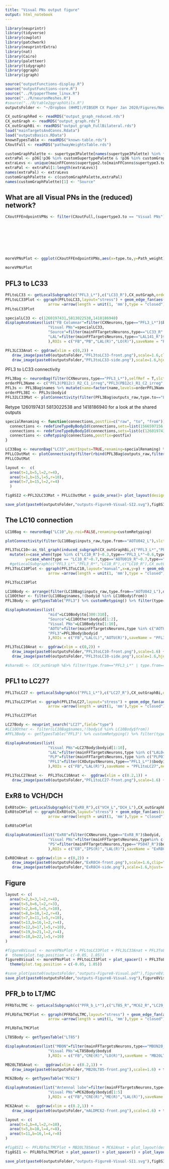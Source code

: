 ```yaml
---
title: "Visual PNs output figure"
output: html_notebook
---
```


```r
library(neuprintr)
library(tidyverse)
library(cowplot)
library(patchwork)
library(neuprintrExtra)
library(nat)
library(Cairo)
library(paletteer)
library(tidygraph)
library(ggraph)
library(igraph)
```

```r
source("outputFunctions-display.R")
source("outputFunctions-core.R")
source("../R/paperTheme_linux.R")
source("../R/neuronMeshes.R")
#source("../R/table2ggraphUtils.R")
outputsFolder <- "~/Dropbox (HHMI)/FIBSEM CX Paper Jan 2020/Figures/NewOutputs/figure9-VisualPNs/"
```

```r
CX_outGraphRed <- readRDS("output_graph_reduced.rds")
CX_outGraph <- readRDS("output_graph.rds")
CX_outGraphBi <- readRDS("output_graph_FullBilateral.rds")
load("mainTargetsAndConns.Rdata")
load("outputsBasics.RData")
knownTypesTable <- readRDS("known-table.rds")
CXoutFull <- readRDS("pathwayWeightsTable.rds")
```

```r
customGraphPalette <- supertype3Palette[names(supertype3Palette) %in% filter(mainFFConns, Path_weight>0.005)$supertype3.to]
extraPal <- p36[!p36 %in% customSupertypePalette & !p36 %in% customGraphPalette]
extraLevs <- unique(mainFFConns$supertype2.to[mainFFConns$supertype3.to=="Terra incognita"])
extraPal <- extraPal[1:length(extraLevs)]
names(extraPal) <- extraLevs
customGraphPalette <- c(customGraphPalette,extraPal)
names(customGraphPalette)[1] <- "Source"
```


## What are all Visual PNs in the (reduced) network?

```r

CXoutFFEndpointVPNs <- filter(CXoutFull,(supertype3.to == "Visual PNs") & fullCXwr>0.0005) %>% mutate(supertype.to=knownTypesTable$supertype[match(type.to,knownTypesTable$type)],
                                                                                                                         supertype.from=CXOutputNeurons$supertype[match(databaseType.from,CXOutputNeurons$databaseType)],
                                                                                                                         customSupertype = case_when(supertype.from %in% c("PFL") ~ databaseType.from,
                                                                                                                                                     grepl("ExR8",supertype.from) ~ as.character(supertype.from),
                                                                                                                                                     type.from %in% c("PFR_b_L*") ~ databaseType.from,
                                                                                                                                                     TRUE ~ "Other")
                                                                                                                                                    
                                                                                                                         )

moreVPNsPlot <- ggplot(CXoutFFEndpointVPNs,aes(x=type.to,y=Path_weight)) + geom_col(aes(fill=customSupertype))+ scale_fill_manual(name="Source type",values=c(customSupertypePalette,"Other"="grey90"))+theme_paper() +  theme(axis.text.x = element_text(angle=90,hjust = 1,vjust=0.5)) + ylab("total pathway weight") + xlab("")  + theme(strip.text.x = element_text(angle=60),strip.background = element_rect(fill="grey90"))

moreVPNsPlot
```

## PFL3 to LC33

```r
PFLtoLC33 <- getLocalSubgraph(c("PFL3_L*"),c("LC33_R"),CX_outGraph,order=1) 
PFLtoLC33Plot <- ggraph(PFLtoLC33,layout="stress") + geom_edge_fan(aes(color=supertype2.from,width=weightRelative),end_cap = circle(3, "mm"),linejoin = "mitre",linemitre=3,
                   arrow =arrow(length = unit(1, 'mm'),type = "closed")) + geom_node_point(aes(color=supertype2),size=4)+geom_node_text(aes(label=type),nudge_y = 0.05)+theme_paper_map()+scale_color_manual(values=c(customGraphPalette,"PFL"=supertype3Palette[["FB Columnar"]],"ExR"=supertype3Palette[["ExR"]],"LC"=supertype3Palette[["Visual PNs"]]),name="Type")+ scale_edge_color_manual(values=c(customGraphPalette,"PFL"=supertype3Palette[["FB Columnar"]],"LC"=supertype3Palette[["Visual PNs"]])) + scale_edge_width(range=c(0.2,3),limits=c(0.001,NA),name="Relative weight") +  guides(color="none",edge_color="none") + theme(legend.position=c(0.8,0.8)) + coord_cartesian(clip="off")
PFLtoLC33Plot
```

```r
specialLC33 <- c(1260197431,5813022538,1418186940)
displayAnatomies(list("FB Columnar"=filter(CXNeurons,type=="PFL3_L*")$bodyid,
                   "Visual PNs"=specialLC33,
                   "Source"=filter(mainFFTargetsNeurons,type=="LC33_R" & !bodyid %in% specialLC33)$bodyid,
                   "LAL"=filter(mainFFTargetsNeurons,type=="LAL141_R")$bodyid
                   ),ROIs = c("FB","PB","LAL(R)","LO(R)"),saveName = "PFL3toLC33",neuronPalette = supertype3Palette)
```

```r
PFL3LC33Anat <- ggdraw(xlim = c(0,2)) + 
   draw_image(paste0(outputsFolder,"PFL3toLC33-front.png"),scale=1.6,clip="on") + 
   draw_image(paste0(outputsFolder,"PFL3toLC33-side.png"),scale=1.6,hjust=-1,clip="on") + theme_paper_map()
```

PFL3 to LC33 connectivity
```r
PFL3Bag <- neuronBag(filter(CXNeurons,type=="PFL3_L*"),selfRef = T,slctROI=outsideRegions,omitInputs = T,renaming = cxRetyping) %>% combineRois(outsideRegions,"Outside")
orderPFL3Name <- c("PFL3(PB12c)_R2_C1_irreg","PFL3(PB12c)_R1_C2_irreg","PFL3(PB12c)_L1_C3","PFL3(PB12c)_L2_C4","PFL3(PB12c)_L3_C5","PFL3(PB12c)_L4_C6","PFL3(PB12c)_L5_C7","PFL3(PB12c)_L6_C8","PFL3(PB12c)_L7_C9")
PFL3s <- PFL3Bag$names %>% mutate(name=factor(name,levels=orderPFL3Name)) %>% arrange(name)
orderPFL3BI <- PFL3s$bodyid
PFL32LC33Mat <- plotConnectivity(filter(PFL3Bag$outputs_raw,type.to=="LC33_R"),grouping="neuron",orderIn = orderPFL3BI,xaxis="outputs",replacementLabels = "name",legendName="Relative weight",theme=theme_paper_grid()) + xlab("post synaptic neuron") + ylab("pre synaptic neuron")
```
Retype 1260197431 5813022538 and 1418186940 for a look at the shared outputs
```r

specialRenaming <- function(connections,postfix=c("raw", "to", "from")){
  connections <- redefineTypeByBodyId(connections,sets=list(1566597156,1655997973),nameModifiers=c("_1_R","_2_R"),postfix=postfix,redefinePartners=T)
  connections <- redefineTypeByBodyId(connections,sets=list(c(1260197431,5813022538,1418186940)),nameModifiers=c("_b_R"),postfix=postfix,redefinePartners=T)
  connections <- cxRetyping(connections,postfix=postfix)
}

LC33Bag <- neuronBag("LC33",omitInputs=TRUE,renaming=specialRenaming) %>% combineRois(outsideRegions,"Outside")
PFLLCOutMat <- plotConnectivity(filter(rbind(PFL3Bag$outputs_raw,filter(LC33Bag$outputs_raw,type.from=="LC33_b_R")),supertype2.to != "Unassigned"),facetInputs="type.from",facetOutputs="supertype2.to",grouping="neuron",replacementLabels = "name",legendName="Relative weight",theme=theme_paper_grid()) + xlab("pre synaptic neuron") + ylab("post synaptic neuron")+ theme(strip.text.y = element_text(angle=0),strip.text.x=element_text(angle=45),axis.text.x = element_blank(),axis.text.y=element_blank())
PFLLCOutMat
```
```r
layout <-  c(
  area(t=1,b=5,l=2,r=4),
  area(t=1,b=15,l=5,r=10),
  area(t=7,b=15,l=2,r=4)
  )

fig8SI2 <-PFL32LC33Mat + PFLLCOutMat + guide_area()+ plot_layout(design=layout,guides = "collect") + plot_annotation(title="Ouputs figure 9 SI2: PFL3 and LC33 convergences",theme=theme(title=element_text(size=12*1.111111,face="bold",family="arial")),tag_levels = "A")
```

```r
save_plot(paste0(outputsFolder,"outputs-Figure9-Visual-SI2.svg"),fig8SI2,base_height = 11*1.333333,base_width = 8.5*1.333333)
```


## The LC10 connection

```r
LC10Bag <- neuronBag("LC10",by.roi=FALSE,renaming=customRetyping)
```

```r
plotConnectivity(filter(LC10Bag$inputs_raw,type.from=="AOTU042_L"),slctROI = "All brain",grouping="neuron",xaxis="outputs",theme=theme_paper_map())
```

```r

PFL3ToLC10<-as_tbl_graph(induced_subgraph(CX_outGraphBi,c("PFL3_L*","PFL3_R*","LC10_R","AOTU042_L","AOTU019_R"))) %N>% 
  mutate(x=case_when(type %in% c("LC10_R")~0.3,type=="PFL3_L*"~0.6,type %in% c("AOTU042_L","AOTU019_R") ~1,type=="PFL3_R*"~1.4),
         y=case_when(type == "LC10_R"~0.7,type=="AOTU019_R"~0.7,type=="AOTU042_L"~0.3,type %in%c("PFL3_L*","PFL3_R*") ~1))
  #getLocalSubgraph(c("PFL3_L*","PFL3_R*","LC10_R"),c("LC10_R"),CX_outGraphBi,order=1) 
PFL3ToLC10Plot <- ggraph(PFL3ToLC10,layout="manual",x=x,y=y) + geom_edge_fan(aes(color=supertype2.from,width=weightRelative),end_cap = circle(3, "mm"),linejoin = "mitre",linemitre=3,
                   arrow =arrow(length = unit(1, 'mm'),type = "closed")) + geom_node_point(aes(color=supertype2),size=4)+geom_node_text(aes(label=type))+theme_paper_map()+scale_color_manual(values=c(customGraphPalette,"PFL"=supertype3Palette[["FB Columnar"]],"ExR"=supertype3Palette[["ExR"]],"LC"=supertype3Palette[["Visual PNs"]]))+ scale_edge_color_manual(values=c(customGraphPalette,"PFL"=supertype3Palette[["FB Columnar"]],"LC"=supertype3Palette[["Visual PNs"]])) + scale_edge_width(range=c(0.2,3),limits=c(0.001,NA),name="Relative weight") + guides(color="none",edge_color="none") + geom_vline(xintercept = 1,lty=2,color="grey50") + theme(legend.position = c(0.8,0.2)) + coord_cartesian(clip="off")

PFL3ToLC10Plot
```

```r
LC10Body <- arrange(filter(LC10Bag$inputs_raw,type.from=="AOTU042_L"),desc(weightRelative))
LC10Other <- filter(LC10Bag$names,!(bodyid %in% LC10Body$from))
PFL3Body <- getTypesTable("PFL3") %>% customRetyping() %>% filter(type=="PFL3_R*")

displayAnatomies(list(
                   "mid"=LC10Body$to[300:310],
                   "Source"=LC10Other$bodyid[1:2],
                   "Visual PNs"=LC10Body$to[1:10],
                   "AOTU"=filter(mainFFTargetsNeurons,type %in% c("AOTU042_L"))$bodyid,
                   "PFL3"=PFL3Body$bodyid
                   ),ROIs = c("FB","LAL(L)","AOTU(R)"),saveName = "PFL3toLC10",neuronPalette = c(customGraphPalette,customSupertypePalette,"mid"="#ff33cc"))
```

```r
PFL3ToLC10Anat <-  ggdraw(xlim = c(0,2)) + 
   draw_image(paste0(outputsFolder,"PFL3toLC10-front.png"),scale=1.6) + 
   draw_image(paste0(outputsFolder,"PFL3toLC10-side.png"),scale=1.6,hjust=-1,clip="on") + theme_paper_map()
```

```r
#sharedG <- (CX_outGraph %E>% filter(type.from=="PFL3_L*" | type.from=="LC10_R")) %N>% filter(type %in% .E()$type.from | type %in% .E()$type.to)
```

## PFL1 to LC27?
```r
PFL1ToLC27 <- getLocalSubgraph(c("PFL1_L*"),c("LC27_R"),CX_outGraphBi,order=2) 

PFL1ToLC27Plot <- ggraph(PFL1ToLC27,layout="stress") + geom_edge_fan(aes(color=supertype2.from,width=weightRelative),end_cap = circle(3, "mm"),linejoin = "mitre",linemitre=3,
                   arrow =arrow(length = unit(1, 'mm'),type = "closed")) + geom_node_point(aes(color=supertype2),size=4)+geom_node_text(aes(label=type))+theme_paper_map()+scale_color_manual(values=c(customGraphPalette,"PFL"=supertype3Palette[["FB Columnar"]],"ExR"=supertype3Palette[["ExR"]],"LC"=supertype3Palette[["Visual PNs"]]))+ scale_edge_color_manual(values=c(customGraphPalette,"PFL"=supertype3Palette[["FB Columnar"]],"LC"=supertype3Palette[["Visual PNs"]])) + scale_edge_width(range=c(0.2,3),limits=c(0.001,NA),name="Relative weight") + guides(color="none",edge_color="none")+coord_flip(clip="off")+scale_x_continuous(trans="reverse") + theme(legend.position = c(0.8,0.2))

PFL1ToLC27Plot

```
```r
LC27Body <- neuprint_search("LC27",field="type")
#LC10Other <- filter(LC10Bag$names,!(bodyid %in% LC10Body$from))
#PFL3Body <- getTypesTable("PFL3") %>% customRetyping() %>% filter(type=="PFL3_R*")

displayAnatomies(list(
                   "Visual PNs"=LC27Body$bodyid[1:10],
                   "LAL"=filter(mainFFTargetsNeurons,type %in% c("LAL047_R"))$bodyid,
                   "PLP"=filter(mainFFTargetsNeurons,type %in% c("PLP077_L"))$bodyid,
                   "PFL1"=filter(CXOutputNeurons,type=="PFL1_L*")$bodyid
                   ),ROIs = c("FB","LAL(R)"),saveName = "PFL1toLC27",neuronPalette = c(customGraphPalette,customSupertypePalette,"mid"="#ff33cc"))
```
```r
PFL1ToLC27Anat <-  PFL3ToLC10Anat <-  ggdraw(xlim = c(0.2,1)) + 
   draw_image(paste0(outputsFolder,"PFL1toLC27-front.png"),scale=1.6) + theme_paper_map() 
```



## ExR8 to VCH/DCH

```r
ExR8toCH<- getLocalSubgraph(c("ExR8_R"),c("VCH_L","DCH_L"),CX_outGraphBi,order=1) 
ExR8toCHPlot <- ggraph(ExR8toCH,layout="stress") + geom_edge_fan(aes(color=supertype2.from,width=weightRelative),end_cap = circle(3, "mm"),linejoin = "mitre",linemitre=3,
                   arrow =arrow(length = unit(1, 'mm'),type = "closed")) + geom_node_point(aes(color=supertype2),size=4)+geom_node_text(aes(label=type))+theme_paper_map()+scale_color_manual(values=c(customGraphPalette,"PFL"=supertype3Palette[["FB Columnar"]],"ExR"=supertype3Palette[["ExR"]],"VCH"=supertype3Palette[["Visual PNs"]],"DCH"=supertype3Palette[["Visual PNs"]]))+ scale_edge_color_manual(values=c(customGraphPalette,"PFL"=supertype3Palette[["FB Columnar"]],"VCH"=supertype3Palette[["Visual PNs"]],"ExR"=supertype3Palette[["ExR"]],"DCH"=supertype3Palette[["Visual PNs"]])) + scale_edge_width(range=c(0.2,3),limits=c(0.001,NA),name="Relative weight") + guides(color="none",edge_color="none")+scale_y_continuous() + theme(legend.position = c(0.8,0.2))+coord_cartesian(cli="off")

ExR8toCHPlot
```
```r
displayAnatomies(list("ExR8"=filter(CXNeurons,type=="ExR8_R")$bodyid,
                   "Visual PNs"=filter(mainFFTargetsNeurons,type%in% c("DCH_L","VCH_L"))$bodyid,
                   "PS"=filter(mainFFTargetsNeurons,type=="PS047_R")$bodyid
                   ),ROIs = c("EB","IPS(R)","LAL(R)"),saveName = "ExR8CH",neuronPalette = c(customGraphPalette,customSupertypePalette))
```

```r
ExR8CHAnat <- ggdraw(xlim = c(0,2)) + 
   draw_image(paste0(outputsFolder,"ExR8CH-front.png"),scale=1.6,clip="on") + 
   draw_image(paste0(outputsFolder,"ExR8CH-side.png"),scale=1.6,hjust=-1,clip="on") + theme_paper_map()
```

## Figure
```r
layout <- c(
  area(t=2,b=3,l=2,r=4),
  area(t=5,b=6,l=2,r=3),
  area(t=2,b=6,l=5,r=10),
  area(t=8,b=10,l=2,r=4),
  area(t=7,b=11,l=5,r=10),
  area(t=13,b=16,l=2,r=4),
  area(t=12,b=17,l=5,r=10),
  area(t=19,b=21,l=2,r=4),
  area(t=18,b=22,l=5,r=10)
)

#figure8Visual <- moreVPNsPlot + PFLtoLC33Plot + PFL3LC33Anat + PFL3ToLC10Plot + PFL3ToLC10Anat + ExR8toCHPlot + ExR8CHAnat + PFL1ToLC27Plot + PFL1ToLC27Anat + plot_layout(design = layout)+plot_annotation(tag_levels = "A",title="Outputs figure 8: connections to visual projection neurons",theme=theme(title = element_text(size=10,face="bold"))) & 
#  theme(plot.tag.position = c(-0.05, 1.05))
figure8Visual <- moreVPNsPlot + PFLtoLC33Plot + plot_spacer() + PFL3ToLC10Plot + plot_spacer() + ExR8toCHPlot + plot_spacer() + PFL1ToLC27Plot + plot_spacer() + plot_layout(design = layout)+plot_annotation(tag_levels = "A",title="Outputs figure 8: connections to visual projection neurons",theme=theme(title = element_text(size=12*1.111111,face="bold",family="arial"))) & 
  theme(plot.tag.position = c(-0.05, 1.05))

```

```r
#save_plot(paste0(outputsFolder,"outputs-Figure8-Visual.pdf"),figure8Visual,nrow=3,ncol=3,base_height = 11/3,base_width = 8.5/3,device=cairo_pdf)
save_plot(paste0(outputsFolder,"outputs-Figure8-Visual.svg"),figure8Visual,base_height = 11*1.333333,base_width = 8.5*1.333333)
```


## PFR_b to LT/MC
```r
PFRbToLTMC <- getLocalSubgraph(c("PFR_b_L*"),c("LT85_R","MC62_R","LC29_R"),CX_outGraphBi,order=2) 

PFLRbToLTMCPlot <- ggraph(PFRbToLTMC,layout="stress") + geom_edge_fan(aes(color=supertype2.from,width=weightRelative),end_cap = circle(3, "mm"),linejoin = "mitre",linemitre=3,
                   arrow =arrow(length = unit(1, 'mm'),type = "closed")) + geom_node_point(aes(color=supertype2),size=4)+geom_node_text(aes(label=type))+theme_paper_map()+scale_color_manual(values=c(customGraphPalette,"LC"=supertype3Palette[["Visual PNs"]],"PFR"=supertype3Palette[["FB Columnar"]],"LT"=supertype3Palette[["Visual PNs"]],"MC"=supertype3Palette[["Visual PNs"]],"ALD"=supertype3Palette[["Antennal lobe"]],"Unassigned"=customGraphPalette[["Source"]]))+ scale_edge_color_manual(values=c(customGraphPalette,"LC"=supertype3Palette[["Visual PNs"]],"PFR"=supertype3Palette[["FB Columnar"]],"LT"=supertype3Palette[["Visual PNs"]],"MC"=supertype3Palette[["Visual PNs"]],"ALD"=supertype3Palette[["Antennal lobe"]],"Unassigned"=customGraphPalette[["Source"]])) + scale_edge_width(range=c(0.2,3),limits=c(0.001,NA),name="Relative weight") + guides(color="none",edge_color="none")#+coord_flip()+scale_x_continuous(trans="reverse")

PFLRbToLTMCPlot

```
```r
LT85Body <- getTypesTable("LT85")

displayAnatomies(list("MBON"=filter(mainFFTargetsNeurons,type=="MBON20_R")$bodyid,
                   "Visual PNs"=LT85Body$bodyid
                   ),ROIs = c("FB","CRE(R)","LO(R)"),saveName = "MB20LT85",neuronPalette = c(customGraphPalette,customSupertypePalette))
```

```r
MB20LT85Anat <-   ggdraw(xlim = c(0.2,1)) + 
   draw_image(paste0(outputsFolder,"MB20LT85-front.png"),scale=1.6) + theme_paper_map() 
```

```r
MC62Body <- getTypesTable("MC62")

displayAnatomies(list("Antennal lobe"=filter(mainFFTargetsNeurons,type=="mALD1_L")$bodyid,
                   "Visual PNs"=MC62Body$bodyid[1:5]
                   ),ROIs = c("FB","CRE(R)","ME(R)","LAL(R)"),saveName = "mALDMC62",neuronPalette = c(customGraphPalette,customSupertypePalette))
```

```r
MC62Anat <-   ggdraw(xlim = c(0.2,1)) + 
   draw_image(paste0(outputsFolder,"mALDMC62-front.png"),scale=1.6) + theme_paper_map() 
```

```r
layout <- c(
  area(t=1,b=4,l=2,r=10),
  area(t=5,b=10,l=4,r=8),
  area(t=11,b=16,l=4,r=8)
)

#fig8SI1 <- PFLRbToLTMCPlot + MB20LT85Anat + MC62Anat + plot_layout(design=layout)+plot_annotation(title= "Outputs figure 8 SI1: PFRb to Visual PNs",tag_levels = "A",theme=theme(title=element_text(size=12,face="bold"))) 
fig8SI1 <- PFLRbToLTMCPlot + plot_spacer() + plot_spacer() + plot_layout(design=layout)+plot_annotation(title= "Outputs figure 8 SI1: PFRb to Visual PNs",tag_levels = "A",theme=theme(title=element_text(size=12*1.111111,face="bold",family="arial"))) 
```

```r
save_plot(paste0(outputsFolder,"outputs-Figure8-Visual-SI1.svg"),fig8SI1,base_height = 11*1.333333,base_width = 8.5*1.333333)
```
